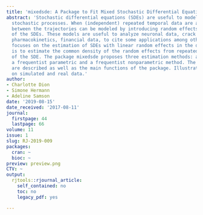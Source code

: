 ```yaml
---
title: 'mixedsde: A Package to Fit Mixed Stochastic Differential Equations'
abstract: 'Stochastic differential equations (SDEs) are useful to model continuous
  stochastic processes. When (independent) repeated temporal data are available, variability
  between the trajectories can be modeled by introducing random effects in the drift
  of the SDEs. These models are useful to analyze neuronal data, crack length data,
  pharmacokinetics, financial data, to cite some applications among other. The R package
  focuses on the estimation of SDEs with linear random effects in the drift. The goal
  is to estimate the common density of the random effects from repeated discrete observations
  of the SDE. The package mixedsde proposes three estimation methods: a Bayesian parametric,
  a frequentist parametric and a frequentist nonparametric method. The three procedures
  are described as well as the main functions of the package. Illustrations are presented
  on simulated and real data.'
author:
- Charlotte Dion
- Simone Hermann
- Adeline Samson
date: '2019-08-15'
date_received: '2017-08-11'
journal:
  firstpage: 44
  lastpage: 66
volume: 11
issue: 1
slug: RJ-2019-009
packages:
  cran: ~
  bioc: ~
preview: preview.png
CTV: ~
output:
  rjtools::rjournal_article:
    self_contained: no
    toc: no
    legacy_pdf: yes

---
```

